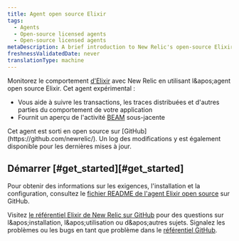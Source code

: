 ```yaml
---
title: Agent open source Elixir
tags:
  - Agents
  - Open-source licensed agents
  - Open-source licensed agents
metaDescription: A brief introduction to New Relic's open-source Elixir agent.
freshnessValidatedDate: never
translationType: machine
---
```


Monitorez le comportement [d'Elixir](https://github.com/newrelic/elixir_agent) avec New Relic en utilisant l&amp;apos;agent open source Elixir. Cet agent expérimental :

* Vous aide à suivre les transactions, les traces distribuées et d'autres parties du comportement de votre application
* Fournit un aperçu de l'activité [BEAM](http://erlang.org/faq/implementations.html#idp32950544) sous-jacente

<Callout variant="tip">
  Cet agent est sorti en open source sur [GitHub](https://github.com/newrelic/). Un log des modifications y est également disponible pour les dernières mises à jour.
</Callout>

## Démarrer [#get\_started][#get_started]

Pour obtenir des informations sur les exigences, l'installation et la configuration, consultez le [fichier README de l'agent Elixir open source](https://github.com/newrelic/elixir_agent/blob/master/README.md) sur GitHub.

Visitez [le référentiel Elixir de New Relic sur GitHub](https://github.com/newrelic/elixir_agent) pour des questions sur l&amp;apos;installation, l&amp;apos;utilisation ou d&amp;apos;autres sujets. Signalez les problèmes ou les bugs en tant que problème dans le [référentiel GitHub](https://github.com/newrelic/elixir_agent/issues).

<InstallFeedback />
